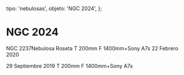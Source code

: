
  tipo: 'nebulosas',
  objeto: 'NGC 2024',
};

# NGC 2024

<Imagen
  src="registro/ngc-2024_20190929_img-20200302-wa0019.jpg"
  fecha="20190929"
/>

NGC 2237Nebulosa Roseta T 200mm F 1400mm+Sony A7s 22 Febrero 2020

<Imagen
  src="registro/ngc-2024_20190929_ngc2024final.jpg"
  fecha="20190929"
/>

 29 Septiembre 2019 T 200mm F 1400mm+Sony A7s